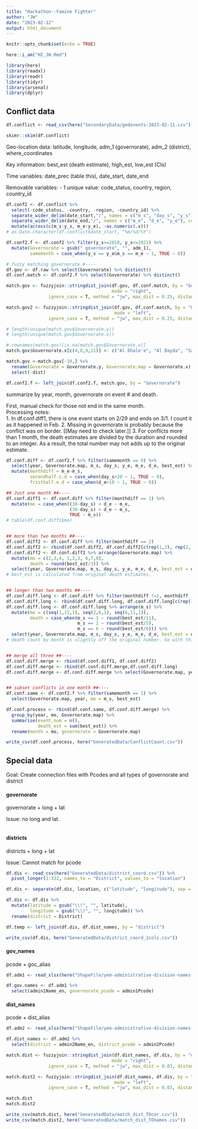 ---
title: "Hackathon--Famine Fighter"
author: "JW"
date: "2023-02-12"
output: html_document
---

```{r setup, include=FALSE}
knitr::opts_chunk$set(echo = TRUE)

here::i_am("HI_JW.Rmd")

library(here)
library(readxl)
library(readr)
library(tidyr)
library(arsenal)
library(dplyr)
```

## Conflict data

```{r}
df.conflict <- read_csv(here("SecondaryData/gedevents-2023-02-11.csv"))

skimr::skim(df.conflict)
```

Geo-location data: latitude, longitude, adm_1 (governorate), adm_2 (district), where_coordinates

Key information: best_est (death estimate), high_est, low_est (CIs)

Time variables: date_prec (table this), date_start, date_end

Removable variables:
- 1 unique value: code_status, country, region, country_id


```{r}
df.conf2 <- df.conflict %>%
  select(-code_status, -country, -region, -country_id) %>%
  separate_wider_delim(date_start,"/", names = c("m_s", "day_s", "y_s"), cols_remove = F) %>%
  separate_wider_delim(date_end,"/", names = c("m_e", "d_e", "y_e"), cols_remove = F) %>%
  mutate(across(c(m_s:y_s, m_e:y_e), ~as.numeric(.x)))
# as.Date.character(df.conflict$date_start, "%m/%d/%Y")                                               # covert to date line

df.conf2.f <- df.conf2 %>% filter(y_s>=2018, y_s<=2021) %>%                                         # filter by year
  mutate(Governorate = gsub(" governorate", "", adm_1),
         samemonth = case_when(y_s == y_e&m_s == m_e ~ 1, TRUE ~ 0))

# fuzzy matching governorate #----
df.gov <- df.raw %>% select(Governorate) %>% distinct()
df.conf.match <- df.conf2.f %>% select(Governorate) %>% distinct()

match.gov <- fuzzyjoin::stringdist_join(df.gov, df.conf.match, by = "Governorate",
                                        mode = "right",
                ignore_case = T, method = "jw", max_dist = 0.25, distance_col = "dist")

match.gov2 <- fuzzyjoin::stringdist_join(df.gov, df.conf.match, by = "Governorate",
                                         mode = "left",
                ignore_case = T, method = "jw", max_dist = 0.25, distance_col = "dist")

# length(unique(match.gov$Governorate.y))  
# length(unique(match.gov$Governorate.x))  

# rownames(match.gov)[is.na(match.gov$Governorate.x)]
match.gov$Governorate.x[c(4,8,9,11)] <- c("Al Dhale'e", "Al Bayda", "Sana'a", "Sa'ada")             # hard coding

match.gov <-match.gov[-10,] %>%
  rename(Governorate = Governorate.y, Governorate.map = Governorate.x) %>%
  select(-dist)

df.conf2.f <- left_join(df.conf2.f, match.gov, by = "Governorate")
```

summarize by year, month, governorate on event # and death.

First, manual check for those not end in the same month.  
Processing notes:  
  1. In df.conf.diff1, there is one event starts on 2/29 and ends on 3/1. I count it as it happened in Feb.
  2. Missing in governorate is probably because the conflict was on border. [[May need to check later.]]
  3. For conflicts more than 1 month, the death estimates are divided by the duration and rounded to an integer. As a result, the total number may not adds up to the original estimate.

```{r}
df.conf.diff <- df.conf2.f %>% filter(samemonth == 0) %>% 
  select(year, Governorate.map, m_s, day_s, y_e, m_e, d_e, best_est) %>%
  mutate(monthdiff = m_e-m_s,
         secondhalf.s.d = case_when(day_s>20 ~ 1, TRUE ~ 0),
         fristhalf.e.d = case_when(d_e<10 ~ 1, TRUE ~ 0))

## Just one month ##----
df.conf.diff1 <- df.conf.diff %>% filter(monthdiff == 1) %>%
  mutate(mo = case_when((30-day_s) < d_e ~ m_e,
                        (30-day_s) > d_e ~ m_s,
                        TRUE ~ m_s))                                                                # use mo for month of conflict
# table(df.conf.diff1$mo)


## more than two months ##----
df.conf.diff2 <- df.conf.diff %>% filter(monthdiff == 2)
df.conf.diff2 <- rbind(df.conf.diff2, df.conf.diff2[c(rep(1,2), rep(2, 2), rep(3, 2)),])            # duplicate rows
df.conf.diff2 <- df.conf.diff2 %>% arrange(Governorate.map) %>% 
  mutate(mo = c(2,3,4, 1,2,3, 6,7,8),                                                               # force month to change
         death = round(best_est/3)) %>%                                                             # spread death count across
  select(year, Governorate.map, m_s, day_s, y_e, m_e, d_e, best_est = death, monthdiff, secondhalf.s.d, fristhalf.e.d, mo)
# best_est is calculated from original death estimates.


## longer than two months ##----
df.conf.diff.long <- df.conf.diff %>% filter(monthdiff !=1, monthdiff !=2)
df.conf.diff.long <- rbind(df.conf.diff.long, df.conf.diff.long[c(rep(1,4), rep(2, 5), rep(3, 10)),])
df.conf.diff.long <- df.conf.diff.long %>% arrange(m_s) %>% 
  mutate(mo = c(seq(1,11,1), seq(2,6,1), seq(6,11,1)),
         death = case_when(m_s == 1 ~ round(best_est/11),
                           m_s == 2 ~ round(best_est/5),
                           m_s == 6 ~ round(best_est/6))) %>%
  select(year, Governorate.map, m_s, day_s, y_e, m_e, d_e, best_est = death, monthdiff, secondhalf.s.d, fristhalf.e.d, mo)
# death count by month is slightly off the original number. Go with this for now.


## merge all three ##----
df.conf.diff.merge <- rbind(df.conf.diff1, df.conf.diff2)
df.conf.diff.merge <- rbind(df.conf.diff.merge,df.conf.diff.long)
df.conf.diff.merge <- df.conf.diff.merge %>% select(Governorate.map, year, mo, best_est)


## subset conflicts in one month ##----
df.conf.same <- df.conf2.f %>% filter(samemonth == 1) %>%
  select(Governorate.map, year, mo = m_s, best_est)
```

```{r}
df.conf.process <- rbind(df.conf.same, df.conf.diff.merge) %>%
  group_by(year, mo, Governorate.map) %>%
  summarise(event_num = n(),
            death_est = sum(best_est)) %>%
  rename(month = mo, governorate = Governorate.map)

write_csv(df.conf.process, here("GeneratedData/ConflictCount.csv"))
```


## Special data

Goal: Create connection files with Pcodes and all types of governorate and district

#### governorate

governorate + long + lat

Issue: no long and lat.

```{r}

```



#### districts

districts + long + lat

Issue: Cannot match for pcode

```{r}
df.dis <- read_csv(here("GeneratedData/district_coord.csv")) %>%
  pivot_longer(1:332, names_to = "District", values_to = "location")

df.dis <- separate(df.dis, location, c("latitude", "longitude"), sep = ", ")

df.dis <- df.dis %>%
  mutate(latitude = gsub("\\(", "", latitude),
         longitude = gsub("\\)", "", longitude)) %>%
  rename(district = District)

df.temp <- left_join(df.dis, df.dist_names, by = "district")

write_csv(df.dis, here("GeneratedData/district_coord_2cols.csv"))
```


#### gov_names

pcode + goc_alias

```{r}
df.adm1 <- read_xlsx(here("ShapeFile/yem-administrative-division-names-and-p-codes.xlsx"), sheet = "admin1")

df.gov.names <- df.adm1 %>%
  select(admin1Name_en, governorate_pcode = admin1Pcode)
```


#### dist_names

pcode + dist_alias

```{r}
df.adm2 <- read_xlsx(here("ShapeFile/yem-administrative-division-names-and-p-codes.xlsx"), sheet = "admin2")

df.dist_names <- df.adm2 %>%
  select(district = admin2Name_en, district_pcode = admin2Pcode) 

match.dist <- fuzzyjoin::stringdist_join(df.dist_names, df.dis, by = "district",
                                        mode = "right",
                ignore_case = T, method = "jw", max_dist = 0.03, distance_col = "dist")

match.dist2 <- fuzzyjoin::stringdist_join(df.dist_names, df.dis, by = "district",
                                         mode = "left",
                ignore_case = T, method = "jw", max_dist = 0.03, distance_col = "dist")

match.dist
match.dist2

write_csv(match.dist, here("GeneratedData/match_dist_TOcor.csv"))
write_csv(match.dist2, here("GeneratedData/match_dist_TOnames.csv"))
```






